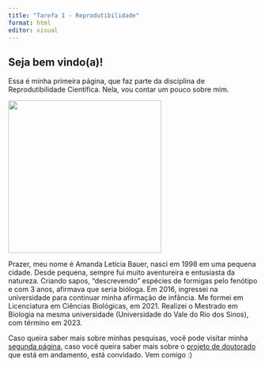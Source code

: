 ```yaml
---
title: "Tarefa 1 - Reprodutibilidade"
format: html
editor: visual
---
```


## Seja bem vindo(a)!

Essa é minha primeira página, que faz parte da disciplina de Reprodutibilidade Científica. Nela, vou contar um pouco sobre mim. 


![](images/IMG_0401.JPG){width="309"}

Prazer, meu nome é Amanda Letícia Bauer, nasci em 1998 em uma pequena cidade. Desde pequena, sempre fui muito aventureira e entusiasta da natureza. Criando sapos, "descrevendo" espécies de formigas pelo fenótipo e com 3 anos, afirmava que seria bióloga. Em 2016, ingressei na universidade para continuar minha afirmação de infância. Me formei em Licenciatura em Ciências Biológicas, em 2021. Realizei o Mestrado em Biologia na mesma universidade (Universidade do Vale do Rio dos Sinos), com término em 2023.

Caso queira saber mais sobre minhas pesquisas, você pode visitar minha [segunda página](pagina2.html), caso você queira saber mais sobre o [projeto de doutorado](pagina3.html) que está em andamento, está convidado. Vem comigo :)

